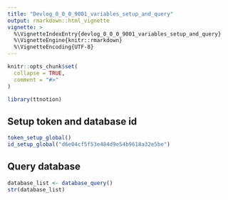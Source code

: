 ```yaml
---
title: "Devlog_0_0_0_9001_variables_setup_and_query"
output: rmarkdown::html_vignette
vignette: >
  %\VignetteIndexEntry{devlog_0_0_0_9001_variables_setup_and_query}
  %\VignetteEngine{knitr::rmarkdown}
  %\VignetteEncoding{UTF-8}
---
```


```r
knitr::opts_chunk$set(
  collapse = TRUE,
  comment = "#>"
)
```

```r
library(ttnotion)
```

## Setup token and database id
```r
token_setup_global()
id_setup_global("d6e04cf5f53e484d9e54b9618a32e5be")
```

## Query database
```r
database_list <- database_query()
str(database_list)
```

